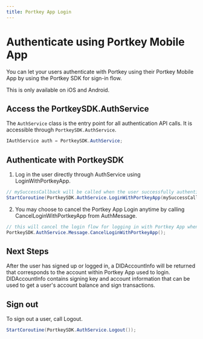 ```yaml
---
title: Portkey App Login
---
```


# Authenticate using Portkey Mobile App

You can let your users authenticate with Portkey using their Portkey Mobile App by using the Portkey SDK for sign-in flow.

This is only available on iOS and Android.

## Access the PortkeySDK.AuthService

The `AuthService` class is the entry point for all authentication API calls. It is accessible through `PortkeySDK.AuthService`.

```c#
IAuthService auth = PortkeySDK.AuthService;
```

## Authenticate with PortkeySDK

1. Log in the user directly through AuthService using LoginWithPortkeyApp.

```c#
// mySuccessCallback will be called when the user successfully authenticated with Portkey Browser Extension.
StartCoroutine(PortkeySDK.AuthService.LoginWithPortkeyApp(mySuccessCallback));
```

2. You may choose to cancel the Portkey App Login anytime by calling CancelLoginWithPortkeyApp from AuthMessage.
```c#
// this will cancel the login flow for logging in with Portkey App when it is still authenticating the user.
PortkeySDK.AuthService.Message.CancelLoginWithPortkeyApp();
```

## Next Steps

After the user has signed up or logged in, a DIDAccountInfo will be returned that corresponds to the account within Portkey App used to login. DIDAccountInfo contains signing key and account information that can be used to get a user's account balance and sign transactions.

## Sign out

To sign out a user, call Logout.
```c#
StartCoroutine(PortkeySDK.AuthService.Logout());
```
